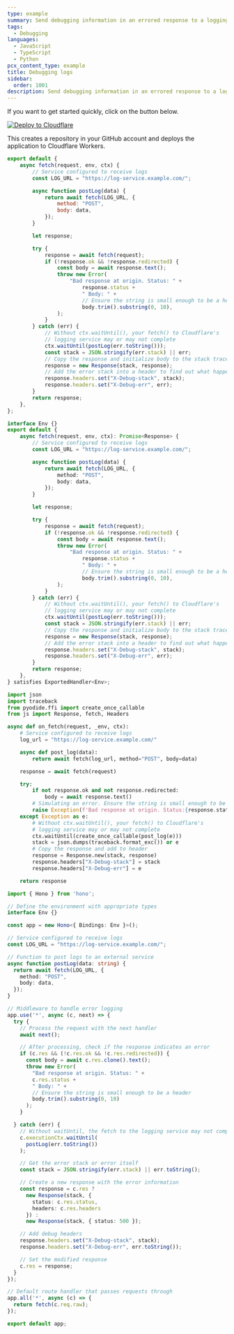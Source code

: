 ```yaml
---
type: example
summary: Send debugging information in an errored response to a logging service.
tags:
  - Debugging
languages:
  - JavaScript
  - TypeScript
  - Python
pcx_content_type: example
title: Debugging logs
sidebar:
  order: 1001
description: Send debugging information in an errored response to a logging service.
---
```


If you want to get started quickly, click on the button below.

[![Deploy to Cloudflare](https://deploy.workers.cloudflare.com/button)](https://deploy.workers.cloudflare.com/?url=https://github.com/cloudflare/docs-examples/tree/main/workers/debugging-logs)

This creates a repository in your GitHub account and deploys the application to Cloudflare Workers.


<Tabs syncKey="workersExamples"> <TabItem label="JavaScript" icon="seti:javascript">

```js
export default {
	async fetch(request, env, ctx) {
		// Service configured to receive logs
		const LOG_URL = "https://log-service.example.com/";

		async function postLog(data) {
			return await fetch(LOG_URL, {
				method: "POST",
				body: data,
			});
		}

		let response;

		try {
			response = await fetch(request);
			if (!response.ok && !response.redirected) {
				const body = await response.text();
				throw new Error(
					"Bad response at origin. Status: " +
						response.status +
						" Body: " +
						// Ensure the string is small enough to be a header
						body.trim().substring(0, 10),
				);
			}
		} catch (err) {
			// Without ctx.waitUntil(), your fetch() to Cloudflare's
			// logging service may or may not complete
			ctx.waitUntil(postLog(err.toString()));
			const stack = JSON.stringify(err.stack) || err;
			// Copy the response and initialize body to the stack trace
			response = new Response(stack, response);
			// Add the error stack into a header to find out what happened
			response.headers.set("X-Debug-stack", stack);
			response.headers.set("X-Debug-err", err);
		}
		return response;
	},
};
```

</TabItem> <TabItem label="TypeScript" icon="seti:typescript">

```ts
interface Env {}
export default {
	async fetch(request, env, ctx): Promise<Response> {
		// Service configured to receive logs
		const LOG_URL = "https://log-service.example.com/";

		async function postLog(data) {
			return await fetch(LOG_URL, {
				method: "POST",
				body: data,
			});
		}

		let response;

		try {
			response = await fetch(request);
			if (!response.ok && !response.redirected) {
				const body = await response.text();
				throw new Error(
					"Bad response at origin. Status: " +
						response.status +
						" Body: " +
						// Ensure the string is small enough to be a header
						body.trim().substring(0, 10),
				);
			}
		} catch (err) {
			// Without ctx.waitUntil(), your fetch() to Cloudflare's
			// logging service may or may not complete
			ctx.waitUntil(postLog(err.toString()));
			const stack = JSON.stringify(err.stack) || err;
			// Copy the response and initialize body to the stack trace
			response = new Response(stack, response);
			// Add the error stack into a header to find out what happened
			response.headers.set("X-Debug-stack", stack);
			response.headers.set("X-Debug-err", err);
		}
		return response;
	},
} satisfies ExportedHandler<Env>;
```

</TabItem> <TabItem label="Python" icon="seti:python">

```py
import json
import traceback
from pyodide.ffi import create_once_callable
from js import Response, fetch, Headers

async def on_fetch(request, _env, ctx):
    # Service configured to receive logs
    log_url = "https://log-service.example.com/"

    async def post_log(data):
        return await fetch(log_url, method="POST", body=data)

    response = await fetch(request)

    try:
        if not response.ok and not response.redirected:
            body = await response.text()
        # Simulating an error. Ensure the string is small enough to be a header
        raise Exception(f'Bad response at origin. Status:{response.status} Body:{body.strip()[:10]}')
    except Exception as e:
        # Without ctx.waitUntil(), your fetch() to Cloudflare's
        # logging service may or may not complete
        ctx.waitUntil(create_once_callable(post_log(e)))
        stack = json.dumps(traceback.format_exc()) or e
        # Copy the response and add to header
        response = Response.new(stack, response)
        response.headers["X-Debug-stack"] = stack
        response.headers["X-Debug-err"] = e

    return response
```

</TabItem> <TabItem label="Hono" icon="seti:typescript">

```ts
import { Hono } from 'hono';

// Define the environment with appropriate types
interface Env {}

const app = new Hono<{ Bindings: Env }>();

// Service configured to receive logs
const LOG_URL = "https://log-service.example.com/";

// Function to post logs to an external service
async function postLog(data: string) {
  return await fetch(LOG_URL, {
    method: "POST",
    body: data,
  });
}

// Middleware to handle error logging
app.use('*', async (c, next) => {
  try {
    // Process the request with the next handler
    await next();

    // After processing, check if the response indicates an error
    if (c.res && (!c.res.ok && !c.res.redirected)) {
      const body = await c.res.clone().text();
      throw new Error(
        "Bad response at origin. Status: " +
        c.res.status +
        " Body: " +
        // Ensure the string is small enough to be a header
        body.trim().substring(0, 10)
      );
    }

  } catch (err) {
    // Without waitUntil, the fetch to the logging service may not complete
    c.executionCtx.waitUntil(
      postLog(err.toString())
    );

    // Get the error stack or error itself
    const stack = JSON.stringify(err.stack) || err.toString();

    // Create a new response with the error information
    const response = c.res ?
      new Response(stack, {
        status: c.res.status,
        headers: c.res.headers
      }) :
      new Response(stack, { status: 500 });

    // Add debug headers
    response.headers.set("X-Debug-stack", stack);
    response.headers.set("X-Debug-err", err.toString());

    // Set the modified response
    c.res = response;
  }
});

// Default route handler that passes requests through
app.all('*', async (c) => {
  return fetch(c.req.raw);
});

export default app;
```

</TabItem> </Tabs>

